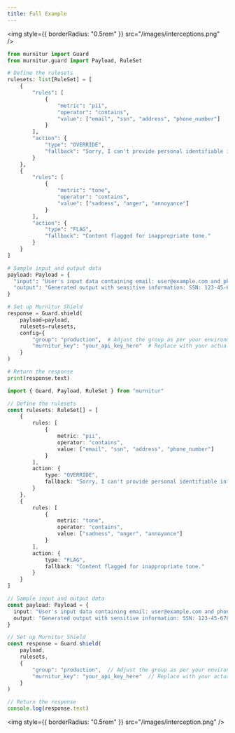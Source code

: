 ```yaml
---
title: Full Example
---
```


<img style={{ borderRadius: "0.5rem" }} src="/images/interceptions.png" />

<CodeGroup>

```python python
from murnitur import Guard
from murnitur.guard import Payload, RuleSet

# Define the rulesets
rulesets: list[RuleSet] = [
    {
        "rules": [
            {
                "metric": "pii",
                "operator": "contains",
                "value": ["email", "ssn", "address", "phone_number"]
            }
        ],
        "action": {
            "type": "OVERRIDE",
            "fallback": "Sorry, I can't provide personal identifiable information."
        }
    },
    {
        "rules": [
            {
                "metric": "tone",
                "operator": "contains",
                "value": ["sadness", "anger", "annoyance"]
            }
        ],
        "action": {
            "type": "FLAG",
            "fallback": "Content flagged for inappropriate tone."
        }
    }
]

# Sample input and output data
payload: Payload = {
  "input": "User's input data containing email: user@example.com and phone number: 123-456-7890",
  "output": "Generated output with sensitive information: SSN: 123-45-6789"
}

# Set up Murnitur Shield
response = Guard.shield(
    payload=payload,
    rulesets=rulesets,
    config={
        "group": "production",  # Adjust the group as per your environment
        "murnitur_key": "your_api_key_here"  # Replace with your actual API key
    }
)

# Return the response
print(response.text)
```

```typescript typescript
import { Guard, Payload, RuleSet } from "murnitur"

// Define the rulesets
const rulesets: RuleSet[] = [
    {
        rules: [
            {
                metric: "pii",
                operator: "contains",
                value: ["email", "ssn", "address", "phone_number"]
            }
        ],
        action: {
            type: "OVERRIDE",
            fallback: "Sorry, I can't provide personal identifiable information."
        }
    },
    {
        rules: [
            {
                metric: "tone",
                operator: "contains",
                value: ["sadness", "anger", "annoyance"]
            }
        ],
        action: {
            type: "FLAG",
            fallback: "Content flagged for inappropriate tone."
        }
    }
]

// Sample input and output data
const payload: Payload = {
  input: "User's input data containing email: user@example.com and phone number: 123-456-7890",
  output: "Generated output with sensitive information: SSN: 123-45-6789"
}

// Set up Murnitur Shield
const response = Guard.shield(
    payload,
    rulesets,
    {
        "group": "production",  // Adjust the group as per your environment
        "murnitur_key": "your_api_key_here"  // Replace with your actual API key
    }
)

// Return the response
console.log(response.text)
```
</CodeGroup>

<img style={{ borderRadius: "0.5rem" }} src="/images/interception.png" />
